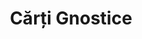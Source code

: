 ---
title: Cărți Gnostice
description: Biblioteca Gnostică Internațională
template: splash
lang: ro
hero:
  tagline: Bun venit la Studiile Gnostice
  image:
    file: ../../../assets/sol-de-acuario.webp
  actions:
    - text: Vezi Cărți
      link: educacion-fundamental/prefacio
      icon: right-arrow
    - text: Mai multe informații despre Cursul de Gnoză
      link: https://starlight.astro.build
      icon: external
      variant: minimal
---